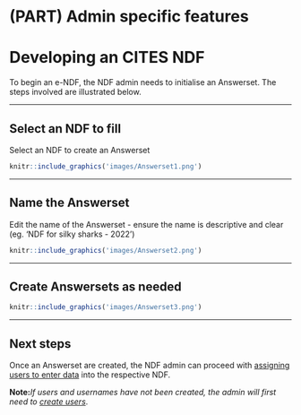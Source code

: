 # (PART) Admin specific features {-}
# Developing an CITES NDF
To begin an e-NDF, the NDF admin needs to initialise an Answerset. The steps involved are illustrated below.

---

## Select an NDF to fill {#startanswerset}
Select an NDF to create an Answerset
```r
knitr::include_graphics('images/Answerset1.png')
```

---

## Name the Answerset
Edit the name of the Answerset - ensure the name is descriptive and clear (eg. 'NDF for silky sharks - 2022')
```r
knitr::include_graphics('images/Answerset2.png')
```

---

## Create Answersets as needed
```r
knitr::include_graphics('images/Answerset3.png')
```

---

## Next steps
Once an Answerset are created, the NDF admin can proceed with [assigning users to enter data](#assignRights) into the respective NDF. 

**Note:***If users and usernames have not been created, the admin will first need to [create users](#createUsers)*.